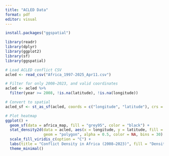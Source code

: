 ```yaml
---
title: "ACLED Data"
format: pdf
editor: visual
---
```


```r
install.packages("ggspatial")
```

```r
library(readr)
library(dplyr)
library(ggplot2)
library(sf)
library(ggspatial)
```

```r
# Load ACLED conflict CSV
acled <- read_csv("Africa_1997-2025_Apr11.csv")

# Filter for only 2008–2023, and valid coordinates
acled <- acled %>%
  filter(year >= 2008, !is.na(latitude), !is.na(longitude))

# Convert to spatial
acled_sf <- st_as_sf(acled, coords = c("longitude", "latitude"), crs = 4326)

# Plot heatmap
ggplot() +
  geom_sf(data = africa_map, fill = "grey95", color = "black") +
  stat_density2d(data = acled, aes(x = longitude, y = latitude, fill = ..level..), 
                 geom = "polygon", alpha = 0.5, color = NA, bins = 30) +
  scale_fill_viridis_c(option = "C") +
  labs(title = "Conflict Density in Africa (2008–2023)", fill = "Density") +
  theme_minimal()

```
